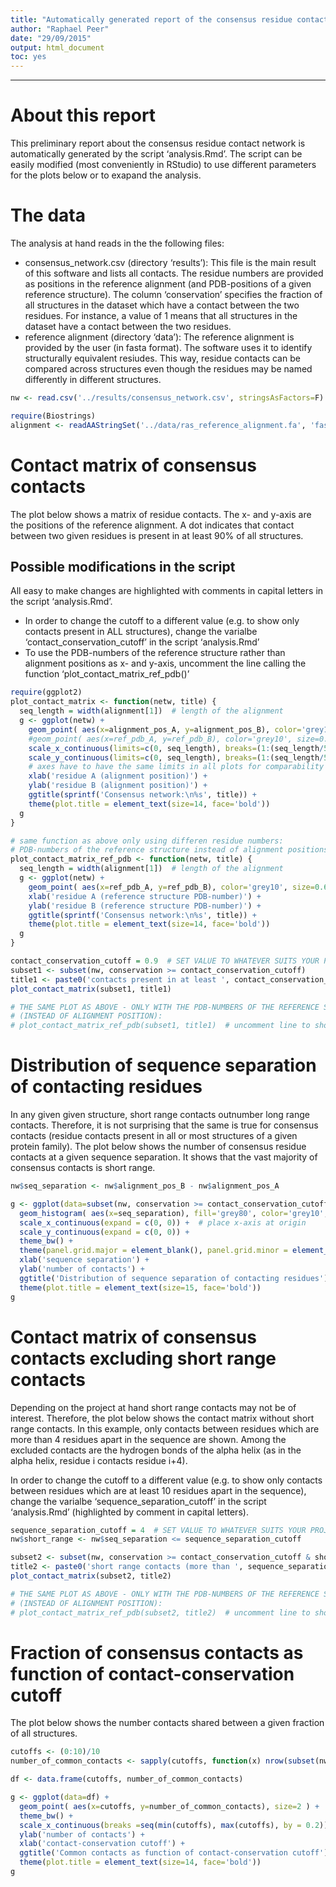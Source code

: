 ```yaml
---
title: "Automatically generated report of the consensus residue contact network"
author: "Raphael Peer"
date: "29/09/2015"
output: html_document
toc: yes
---
```


---

# About this report

This preliminary report about the consensus residue contact network is automatically generated by the script 'analysis.Rmd'. The script can be easily modified (most conveniently in RStudio) to use different parameters for the plots below or to exapand the analysis.

# The data

The analysis at hand reads in the the following files:


* consensus_network.csv (directory 'results'): This file is the main result of this software and lists all contacts. The residue numbers are provided as positions in the reference alignment (and PDB-positions of a given reference structure). The column 'conservation' specifies the fraction of all structures in the dataset which have a contact between the two residues. For instance, a value of 1 means that all structures in the dataset have a contact between the two residues.
* reference alignment (directory 'data'): The reference alignment is provided by the user (in fasta format). The software uses it to identify structurally equivalent resiudes. This way, residue contacts can be compared across structures even though the residues may be named differently in different structures.

```r
nw <- read.csv('../results/consensus_network.csv', stringsAsFactors=F)

require(Biostrings)
alignment <- readAAStringSet('../data/ras_reference_alignment.fa', 'fasta')
```


# Contact matrix of consensus contacts

The plot below shows a matrix of residue contacts. The x- and y-axis are the positions of the reference alignment. A dot indicates that contact between two given residues is present in at least 90% of all structures.

## Possible modifications in the script

All easy to make changes are highlighted with comments in capital letters in the script 'analysis.Rmd'.


* In order to change the cutoff to a different value (e.g. to show only contacts present in ALL structures), change the varialbe 'contact_conservation_cutoff' in the script 'analysis.Rmd'
* To use the PDB-numbers of the reference structure rather than alignment positions as x- and y-axis, uncomment the line calling the function 'plot_contact_matrix_ref_pdb()'

```r
require(ggplot2)
plot_contact_matrix <- function(netw, title) {
  seq_length = width(alignment[1])  # length of the alignment
  g <- ggplot(netw) +
    geom_point( aes(x=alignment_pos_A, y=alignment_pos_B), color='grey10', size=0.6) +
    #geom_point( aes(x=ref_pdb_A, y=ref_pdb_B), color='grey10', size=0.6) +
    scale_x_continuous(limits=c(0, seq_length), breaks=(1:(seq_length/50))*50) +
    scale_y_continuous(limits=c(0, seq_length), breaks=(1:(seq_length/50))*50) +
    # axes have to have the same limits in all plots for comparability
    xlab('residue A (alignment position)') +
    ylab('residue B (alignment position)') +
    ggtitle(sprintf('Consensus network:\n%s', title)) +
    theme(plot.title = element_text(size=14, face='bold'))
  g
}

# same function as above only using differen residue numbers:
# PDB-numbers of the reference structure instead of alignment positions
plot_contact_matrix_ref_pdb <- function(netw, title) {
  seq_length = width(alignment[1])  # length of the alignment
  g <- ggplot(netw) +
    geom_point( aes(x=ref_pdb_A, y=ref_pdb_B), color='grey10', size=0.6) +
    xlab('residue A (reference structure PDB-number)') +
    ylab('residue B (reference structure PDB-number)') +
    ggtitle(sprintf('Consensus network:\n%s', title)) +
    theme(plot.title = element_text(size=14, face='bold'))
  g
}

contact_conservation_cutoff = 0.9  # SET VALUE TO WHATEVER SUITS YOUR PROJECT
subset1 <- subset(nw, conservation >= contact_conservation_cutoff)
title1 <- paste0('contacts present in at least ', contact_conservation_cutoff*100, '% of all structures')
plot_contact_matrix(subset1, title1)

# THE SAME PLOT AS ABOVE - ONLY WITH THE PDB-NUMBERS OF THE REFERENCE STRUCTURE AS RESIDUE NUMBERS
# (INSTEAD OF ALIGNMENT POSITION):
# plot_contact_matrix_ref_pdb(subset1, title1)  # uncomment line to show the plot
```


# Distribution of sequence separation of contacting residues

In any given given structure, short range contacts outnumber long range contacts. Therefore, it is not surprising that the same is true for consensus contacts (residue contacts present in all or most structures of a given protein family). The plot below shows the number of consensus residue contacts at a given sequence separation. It shows that the vast majority of consensus contacts is short range.

```r
nw$seq_separation <- nw$alignment_pos_B - nw$alignment_pos_A

g <- ggplot(data=subset(nw, conservation >= contact_conservation_cutoff)) +
  geom_histogram( aes(x=seq_separation), fill='grey80', color='grey10', binwidth=1) +
  scale_x_continuous(expand = c(0, 0)) +  # place x-axis at origin
  scale_y_continuous(expand = c(0, 0)) +
  theme_bw() +
  theme(panel.grid.major = element_blank(), panel.grid.minor = element_blank()) +
  xlab('sequence separation') +
  ylab('number of contacts') +
  ggtitle('Distribution of sequence separation of contacting residues') +
  theme(plot.title = element_text(size=15, face='bold'))
g
```


# Contact matrix of consensus contacts excluding short range contacts

Depending on the project at hand short range contacts may not be of interest. Therefore, the plot below shows the contact matrix without short range contacts. In this example, only contacts between residues which are more than 4 residues apart in the sequence are shown. Among the excluded contacts are the hydrogen bonds of the alpha helix (as in the alpha helix, residue i contacts residue i+4).

In order to change the cutoff to a different value (e.g. to show only contacts between residues which are at least 10 residues apart in the sequence), change the varialbe 'sequence_separation_cutoff' in the script 'analysis.Rmd' (highlighted by comment in capital letters).

```r
sequence_separation_cutoff = 4  # SET VALUE TO WHATEVER SUITS YOUR PROJECT
nw$short_range <- nw$seq_separation <= sequence_separation_cutoff

subset2 <- subset(nw, conservation >= contact_conservation_cutoff & short_range == FALSE)
title2 <- paste0('short range contacts (more than ', sequence_separation_cutoff, ' residues apart in sequence)\npresent in at least ', contact_conservation_cutoff*100, '% of all structures')
plot_contact_matrix(subset2, title2)

# THE SAME PLOT AS ABOVE - ONLY WITH THE PDB-NUMBERS OF THE REFERENCE STRUCTURE AS RESIDUE NUMBERS
# (INSTEAD OF ALIGNMENT POSITION):
# plot_contact_matrix_ref_pdb(subset2, title2)  # uncomment line to show the plot
```


# Fraction of consensus contacts as function of contact-conservation cutoff

The plot below shows the number contacts shared between a given fraction of all structures.

```r
cutoffs <- (0:10)/10
number_of_common_contacts <- sapply(cutoffs, function(x) nrow(subset(nw, conservation >= x)))

df <- data.frame(cutoffs, number_of_common_contacts)

g <- ggplot(data=df) +
  geom_point( aes(x=cutoffs, y=number_of_common_contacts), size=2 ) +
  theme_bw() +
  scale_x_continuous(breaks =seq(min(cutoffs), max(cutoffs), by = 0.2)) +
  ylab('number of contacts') +
  xlab('contact-conservation cutoff') +
  ggtitle('Common contacts as function of contact-conservation cutoff') +
  theme(plot.title = element_text(size=14, face='bold'))
g
```

